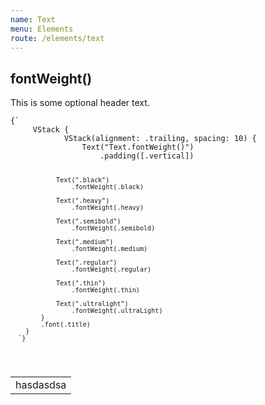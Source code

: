 ```yaml
---
name: Text
menu: Elements
route: /elements/text
---
```



## fontWeight()
This is some optional header text.

<ContentBlock imgName="Text-decorationModifiers.png">
  <code>{`
     VStack {
            VStack(alignment: .trailing, spacing: 10) {
                Text("Text.fontWeight()")
                    .padding([.vertical])
                
                Text(".black")
                    .fontWeight(.black)
                
                Text(".heavy")
                    .fontWeight(.heavy)
                
                Text(".semibold")
                    .fontWeight(.semibold)
                
                Text(".medium")
                    .fontWeight(.medium)
                
                Text(".regular")
                    .fontWeight(.regular)
                
                Text(".thin")
                    .fontWeight(.thin)
                
                Text(".ultralight")
                    .fontWeight(.ultraLight)
            }
            .font(.title)
        }
      `}
  </code>
  <table>
    <tbody>
    <tr><td>hasdasdsa</td></tr>
    </tbody>
  </table>
</ContentBlock>

